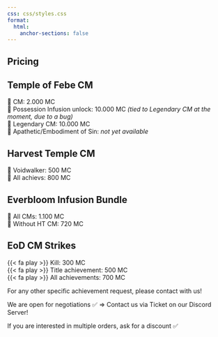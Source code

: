 ```yaml
---
css: css/styles.css
format:
  html:
    anchor-sections: false
---
```


::: {.textbox}
# Pricing
## Temple of Febe CM

👹 CM: 2.000 MC </br>
👹 Possession Infusion unlock: 10.000 MC _(tied to Legendary CM at the moment, due to a bug)_ </br>
👹 Legendary CM: 10.000 MC </br>
👹 Apathetic/Embodiment of Sin: _not yet available_

## Harvest Temple CM

🐉 Voidwalker: 500 MC </br>
🐉 All achievs: 800 MC

## Everbloom Infusion Bundle

🌸 All CMs: 1.100 MC </br>
🌸 Without HT CM: 720 MC

## EoD CM Strikes

 {{< fa play >}} Kill: 300 MC </br>
 {{< fa play >}} Title achievement: 500 MC </br>
 {{< fa play >}} All achievements: 700 MC

For any other specific achievement request, please contact with us!

We are open for negotiations ✅ => Contact us via Ticket on our Discord Server!

If you are interested in multiple orders, ask for a discount ✅
:::